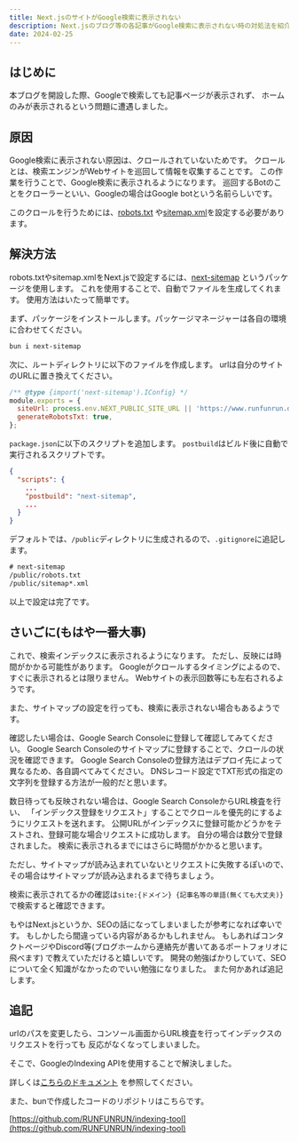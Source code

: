 ```yaml
---
title: Next.jsのサイトがGoogle検索に表示されない
description: Next.jsのブログ等の各記事がGoogle検索に表示されない時の対処法を紹介します。
date: 2024-02-25
---
```


## はじめに

本ブログを開設した際、Googleで検索しても記事ページが表示されず、
ホームのみが表示されるという問題に遭遇しました。

## 原因

Google検索に表示されない原因は、クロールされていないためです。
クロールとは、検索エンジンがWebサイトを巡回して情報を収集することです。
この作業を行うことで、Google検索に表示されるようになります。
巡回するBotのことをクローラーといい、Googleの場合はGoogle botという名前らしいです。

このクロールを行うためには、[robots.txt](https://developers.google.com/search/docs/crawling-indexing/robots/intro?hl=ja)
や[sitemap.xml](https://developers.google.com/search/docs/crawling-indexing/sitemaps/overview?hl=ja)を設定する必要があります。

## 解決方法

robots.txtやsitemap.xmlをNext.jsで設定するには、[next-sitemap](https://www.npmjs.com/package/next-sitemap)
というパッケージを使用します。
これを使用することで、自動でファイルを生成してくれます。
使用方法はいたって簡単です。

まず、パッケージをインストールします。パッケージマネージャーは各自の環境に合わせてください。

```bash
bun i next-sitemap
```

次に、ルートディレクトリに以下のファイルを作成します。
urlは自分のサイトのURLに置き換えてください。

```js title="next-sitemap.config.js"
/** @type {import('next-sitemap').IConfig} */
module.exports = {
  siteUrl: process.env.NEXT_PUBLIC_SITE_URL || 'https://www.runfunrun.dev',
  generateRobotsTxt: true,
};
```

`package.json`に以下のスクリプトを追加します。
`postbuild`はビルド後に自動で実行されるスクリプトです。

```json title="package.json"
{
  "scripts": {
    ...
    "postbuild": "next-sitemap",
    ...
  }
}
```

デフォルトでは、`/public`ディレクトリに生成されるので、`.gitignore`に追記します。

```txt title=".gitignore"
# next-sitemap
/public/robots.txt
/public/sitemap*.xml
```

以上で設定は完了です。

## さいごに(もはや一番大事)

これで、検索インデックスに表示されるようになります。
ただし、反映には時間がかかる可能性があります。
Googleがクロールするタイミングによるので、すぐに表示されるとは限りません。
Webサイトの表示回数等にも左右されるようです。

また、サイトマップの設定を行っても、検索に表示されない場合もあるようです。

確認したい場合は、Google Search Consoleに登録して確認してみてください。
Google Search Consoleのサイトマップに登録することで、クロールの状況を確認できます。
Google Search Consoleの登録方法はデプロイ先によって異なるため、各自調べてみてください。
DNSレコード設定でTXT形式の指定の文字列を登録する方法が一般的だと思います。

数日待っても反映されない場合は、Google Search ConsoleからURL検査を行い、
「インデックス登録をリクエスト」することでクロールを優先的にするようにリクエストを送れます。
公開URLがインデックスに登録可能かどうかをテストされ、登録可能な場合リクエストに成功します。
自分の場合は数分で登録されました。 検索に表示されるまでにはさらに時間がかかると思います。

ただし、サイトマップが読み込まれていないとリクエストに失敗するぽいので、
その場合はサイトマップが読み込まれるまで待ちましょう。

検索に表示されてるかの確認は`site:{ドメイン} {記事名等の単語(無くても大丈夫)}`で検索すると確認できます。

もやはNext.jsというか、SEOの話になってしまいましたが参考になれば幸いです。
もしかしたら間違っている内容があるかもしれません。
もしあればコンタクトページやDiscord等(ブログホームから連絡先が書いてあるポートフォリオに飛べます)
で教えていただけると嬉しいです。
開発の勉強ばかりしていて、SEOについて全く知識がなかったのでいい勉強になりました。
また何かあれば追記します。

## 追記

urlのパスを変更したら、コンソール画面からURL検査を行ってインデックスのリクエストを行っても
反応がなくなってしまいました。

そこで、GoogleのIndexing APIを使用することで解決しました。

詳しくは[こちらのドキュメント](https://developers.google.com/search/apis/indexing-api/v3/prereqs?hl=ja)
を参照してください。

また、bunで作成したコードのリポジトリはこちらです。

[https://github.com/RUNFUNRUN/indexing-tool](https://github.com/RUNFUNRUN/indexing-tool)
